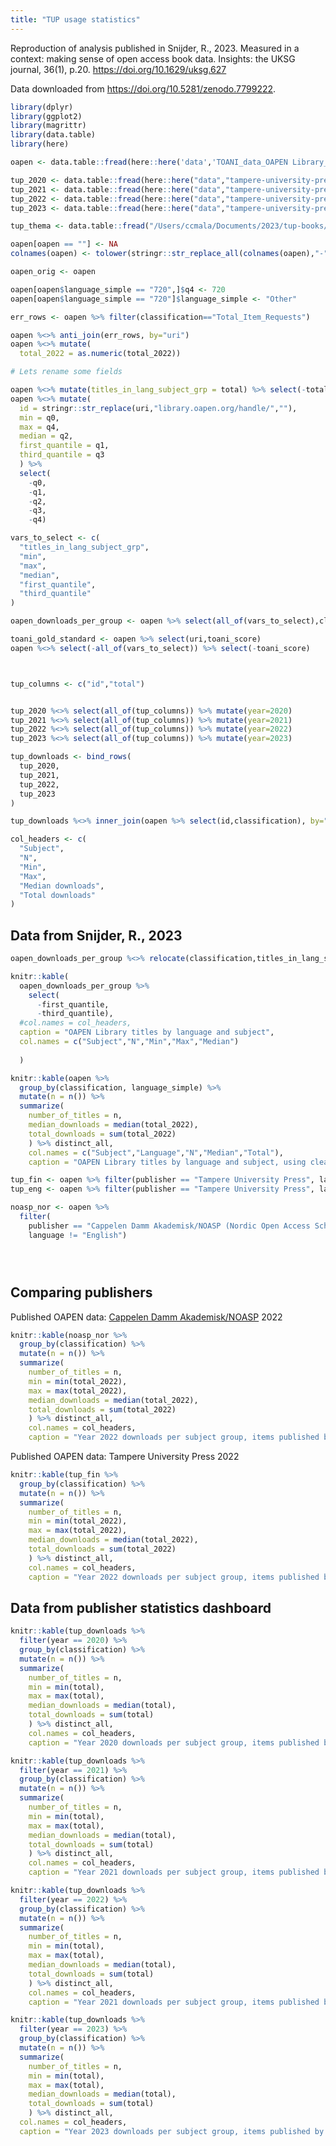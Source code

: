 ```yaml
---
title: "TUP usage statistics"
---
```


Reproduction of analysis published in Snijder, R., 2023. Measured in a context: making sense of open access book data. Insights: the UKSG journal, 36(1), p.20. [https://doi.org/10.1629/uksg.627](https://doi.org/10.1629/uksg.627)


Data downloaded from [https://doi.org/10.5281/zenodo.7799222](https://doi.org/10.5281/zenodo.7799222).

```r
library(dplyr)
library(ggplot2)
library(magrittr)
library(data.table)
library(here)
```

```r
oapen <- data.table::fread(here::here('data','TOANI_data_OAPEN Library_202201-202212.csv'))

```

```r
tup_2020 <- data.table::fread(here::here("data","tampere-university-press-202001-202012.csv"))
tup_2021 <- data.table::fread(here::here("data","tampere-university-press-202101-202112.csv"))
tup_2022 <- data.table::fread(here::here("data","tampere-university-press-202201-202212.csv"))
tup_2023 <- data.table::fread(here::here("data","tampere-university-press-202301-202312.csv"))

tup_thema <- data.table::fread("/Users/ccmala/Documents/2023/tup-books/tup-books-to-omp-thema.csv")
```



```r
oapen[oapen == ""] <- NA 
colnames(oapen) <- tolower(stringr::str_replace_all(colnames(oapen),"-","_"))

oapen_orig <- oapen

oapen[oapen$language_simple == "720",]$q4 <- 720
oapen[oapen$language_simple == "720"]$language_simple <- "Other"

err_rows <- oapen %>% filter(classification=="Total_Item_Requests")

oapen %<>% anti_join(err_rows, by="uri")
oapen %<>% mutate(
  total_2022 = as.numeric(total_2022))
```

```r
# Lets rename some fields

oapen %<>% mutate(titles_in_lang_subject_grp = total) %>% select(-total)
oapen %<>% mutate(
  id = stringr::str_replace(uri,"library.oapen.org/handle/",""),
  min = q0,
  max = q4,
  median = q2,
  first_quantile = q1,
  third_quantile = q3
  ) %>%
  select(
    -q0,
    -q1,
    -q2,
    -q3,
    -q4)

vars_to_select <- c(
  "titles_in_lang_subject_grp",
  "min",
  "max",
  "median",
  "first_quantile",
  "third_quantile"
)

oapen_downloads_per_group <- oapen %>% select(all_of(vars_to_select),classification) %>% distinct_all

toani_gold_standard <- oapen %>% select(uri,toani_score)
oapen %<>% select(-all_of(vars_to_select)) %>% select(-toani_score)




```

```r

tup_columns <- c("id","total")


tup_2020 %<>% select(all_of(tup_columns)) %>% mutate(year=2020)
tup_2021 %<>% select(all_of(tup_columns)) %>% mutate(year=2021)
tup_2022 %<>% select(all_of(tup_columns)) %>% mutate(year=2022)
tup_2023 %<>% select(all_of(tup_columns)) %>% mutate(year=2023)

tup_downloads <- bind_rows(
  tup_2020,
  tup_2021,
  tup_2022,
  tup_2023
)

tup_downloads %<>% inner_join(oapen %>% select(id,classification), by="id")

```

```r
col_headers <- c(
  "Subject",
  "N",
  "Min",
  "Max",
  "Median downloads",
  "Total downloads"
)


```


## Data from Snijder, R., 2023

```r
oapen_downloads_per_group %<>% relocate(classification,titles_in_lang_subject_grp,min,max,median)

knitr::kable(
  oapen_downloads_per_group %>% 
    select(
      -first_quantile,
      -third_quantile),
  #col.names = col_headers,
  caption = "OAPEN Library titles by language and subject",
  col.names = c("Subject","N","Min","Max","Median")
  
  )
```



```r
knitr::kable(oapen %>% 
  group_by(classification, language_simple) %>%
  mutate(n = n()) %>%
  summarize(
    number_of_titles = n,
    median_downloads = median(total_2022),
    total_downloads = sum(total_2022)
    ) %>% distinct_all,
    col.names = c("Subject","Language","N","Median","Total"),
    caption = "OAPEN Library titles by language and subject, using cleaned dataset")

```



```r

tup_fin <- oapen %>% filter(publisher == "Tampere University Press", language == "Finnish")
tup_eng <- oapen %>% filter(publisher == "Tampere University Press", language == "English")

noasp_nor <- oapen %>% 
  filter(
    publisher == "Cappelen Damm Akademisk/NOASP (Nordic Open Access Scholarly Publishing)",
    language != "English") 





```

## Comparing publishers

Published OAPEN data: [Cappelen Damm Akademisk/NOASP](https://press.nordicopenaccess.no/index.php/noasp) 2022

```r
knitr::kable(noasp_nor %>% 
  group_by(classification) %>%
  mutate(n = n()) %>%
  summarize(
    number_of_titles = n,
    min = min(total_2022),
    max = max(total_2022),
    median_downloads = median(total_2022),
    total_downloads = sum(total_2022)
    ) %>% distinct_all,
    col.names = col_headers,
    caption = "Year 2022 downloads per subject group, items published by NOASP")
```


Published OAPEN data: Tampere University Press 2022

```r
knitr::kable(tup_fin %>% 
  group_by(classification) %>%
  mutate(n = n()) %>%
  summarize(
    number_of_titles = n,
    min = min(total_2022),
    max = max(total_2022),
    median_downloads = median(total_2022),
    total_downloads = sum(total_2022)
    ) %>% distinct_all,
    col.names = col_headers,
    caption = "Year 2022 downloads per subject group, items published by TUP")
```

## Data from publisher statistics dashboard

```r
knitr::kable(tup_downloads %>% 
  filter(year == 2020) %>%
  group_by(classification) %>%
  mutate(n = n()) %>%
  summarize(
    number_of_titles = n,
    min = min(total),
    max = max(total),
    median_downloads = median(total),
    total_downloads = sum(total)
    ) %>% distinct_all,
    col.names = col_headers,
    caption = "Year 2020 downloads per subject group, items published by TUP")
```


```r
knitr::kable(tup_downloads %>% 
  filter(year == 2021) %>%
  group_by(classification) %>%
  mutate(n = n()) %>%
  summarize(
    number_of_titles = n,
    min = min(total),
    max = max(total),
    median_downloads = median(total),
    total_downloads = sum(total)
    ) %>% distinct_all,
    col.names = col_headers,
    caption = "Year 2021 downloads per subject group, items published by TUP")
```


```r
knitr::kable(tup_downloads %>% 
  filter(year == 2022) %>%
  group_by(classification) %>%
  mutate(n = n()) %>%
  summarize(
    number_of_titles = n,
    min = min(total),
    max = max(total),
    median_downloads = median(total),
    total_downloads = sum(total)
    ) %>% distinct_all,
    col.names = col_headers,
    caption = "Year 2021 downloads per subject group, items published by TUP")
```


```r
knitr::kable(tup_downloads %>% 
  filter(year == 2023) %>%
  group_by(classification) %>%
  mutate(n = n()) %>%
  summarize(
    number_of_titles = n,
    min = min(total),
    max = max(total),
    median_downloads = median(total),
    total_downloads = sum(total)
    ) %>% distinct_all,
  col.names = col_headers,
  caption = "Year 2023 downloads per subject group, items published by TUP")
```





